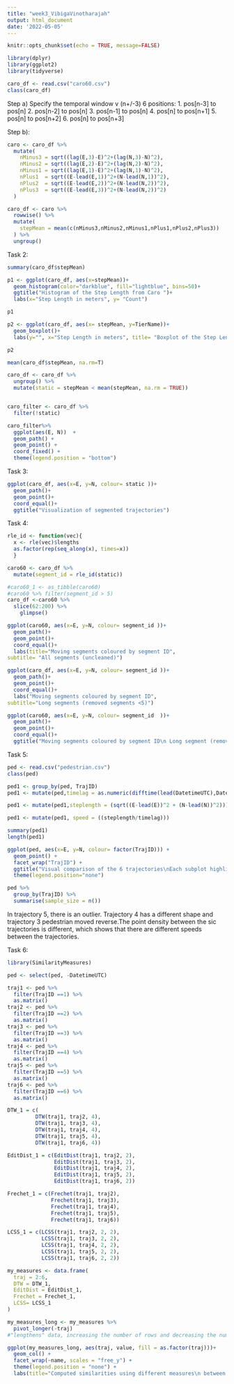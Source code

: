 ```yaml
---
title: "week3_VibigaVinotharajah"
output: html_document
date: '2022-05-05'
---
```


```r
knitr::opts_chunk$set(echo = TRUE, message=FALSE)
```

```r
library(dplyr)
library(ggplot2)
library(tidyverse)
```


```r
caro_df <- read.csv("caro60.csv")
class(caro_df)
```

Step a) Specify the temporal window v (n+/-3) 6 positions:
1. pos[n-3] to pos[n]
2. pos[n-2] to pos[n]
3. pos[n-1] to pos[n]
4. pos[n] to pos[n+1]
5. pos[n] to pos[n+2]
6. pos[n] to pos[n+3]

Step b):
```r
caro <- caro_df %>% 
  mutate(
    nMinus3 = sqrt((lag(E,3)-E)^2+(lag(N,3)-N)^2),
    nMinus2 = sqrt((lag(E,2)-E)^2+(lag(N,2)-N)^2),
    nMinus1 = sqrt((lag(E,1)-E)^2+(lag(N,1)-N)^2),
    nPlus1  = sqrt((E-lead(E,1))^2+(N-lead(N,1))^2),
    nPlus2  = sqrt((E-lead(E,2))^2+(N-lead(N,2))^2),
    nPlus3  = sqrt((E-lead(E,3))^2+(N-lead(N,2))^2)
  )
```

```r
caro_df <- caro %>%
  rowwise() %>%
  mutate(
    stepMean = mean(c(nMinus3,nMinus2,nMinus1,nPlus1,nPlus2,nPlus3))
  ) %>%
  ungroup() 

```

Task 2:
```r
summary(caro_df$stepMean)
```

```r
p1 <- ggplot(caro_df, aes(x=stepMean))+
  geom_histogram(color="darkblue", fill="lightblue", bins=50)+
  ggtitle("Histogram of the Step Length from Caro ")+
  labs(x="Step Length in meters", y= "Count")

p1
```

```r
p2 <- ggplot(caro_df, aes(x= stepMean, y=TierName))+
  geom_boxplot()+
  labs(y="", x="Step Length in meters", title= "Boxplot of the Step Length from Caro")

p2

mean(caro_df$stepMean, na.rm=T)
```


```r
caro_df <- caro_df %>% 
  ungroup() %>%
  mutate(static = stepMean < mean(stepMean, na.rm = TRUE))


caro_filter <- caro_df %>%
  filter(!static)

caro_filter%>%
  ggplot(aes(E, N))  +
  geom_path() +
  geom_point() +
  coord_fixed() +
  theme(legend.position = "bottom")
```

Task 3:
```r
ggplot(caro_df, aes(x=E, y=N, colour= static ))+
  geom_path()+
  geom_point()+
  coord_equal()+
  ggtitle("Visualization of segmented trajectories")
```

Task 4:
```r
rle_id <- function(vec){
  x <- rle(vec)$lengths
  as.factor(rep(seq_along(x), times=x))
  }
```

```r
caro60 <- caro_df %>%
  mutate(segment_id = rle_id(static))
```

```r
#caro60_1 <- as_tibble(caro60)
#caro60 %>% filter(segment_id > 5)
caro_df <-caro60 %>% 
  slice(62:200) %>% 
    glimpse()
```


```r
ggplot(caro60, aes(x=E, y=N, colour= segment_id ))+
  geom_path()+
  geom_point()+
  coord_equal()+
  labs(title="Moving segments coloured by segment ID",
subtitle= "All segments (uncleaned)")
```

```r
ggplot(caro_df, aes(x=E, y=N, colour= segment_id ))+
  geom_path()+
  geom_point()+
  coord_equal()+
  labs("Moving segments coloured by segment ID",
subtitle="Long segments (removed segments <5)")
```


```r
ggplot(caro60, aes(x=E, y=N, colour= segment_id  ))+
  geom_path()+
  geom_point()+
  coord_equal()+
  ggtitle("Moving segments coloured by segment ID\n Long segment (removed segments <5")
```



Task 5:
```r
ped <- read.csv("pedestrian.csv")
class(ped)
```



```r
ped1 <- group_by(ped, TrajID)
ped1 <- mutate(ped,timelag = as.numeric(difftime(lead(DatetimeUTC),DatetimeUTC, units = "secs")))
```

```r
ped1 <- mutate(ped1,steplength = (sqrt((E-lead(E))^2 + (N-lead(N))^2)))
```

```r
ped1 <- mutate(ped1, speed = ((steplength/timelag)))
```


```r
summary(ped1)
length(ped1)
```

```r
ggplot(ped, aes(x=E, y=N, colour= factor(TrajID))) +
  geom_point() +
  facet_wrap("TrajID") +
  ggtitle("Visual comparison of the 6 trajectories\nEach subplot highlights a trajectory")+
  theme(legend.position="none")

```

```r
ped %>%
  group_by(TrajID) %>%
  summarise(sample_size = n())
```


In trajectory 5, there is an outlier. Trajectory 4 has a different shape and trajectory 3 pedestrian moved reverse.The point density between the sic trajectories is different, which shows that there are different speeds between the trajectories.

Task 6: 
```r
library(SimilarityMeasures)
```

```r
ped <- select(ped, -DatetimeUTC)

traj1 <- ped %>%
  filter(TrajID ==1) %>%
  as.matrix()
traj2 <- ped %>%
  filter(TrajID ==2) %>%
  as.matrix()
traj3 <- ped %>%
  filter(TrajID ==3) %>%
  as.matrix()
traj4 <- ped %>%
  filter(TrajID ==4) %>%
  as.matrix()
traj5 <- ped %>%
  filter(TrajID ==5) %>%
  as.matrix()
traj6 <- ped %>%
  filter(TrajID ==6) %>%
  as.matrix()
```

```r
DTW_1 = c(
         DTW(traj1, traj2, 4),
         DTW(traj1, traj3, 4),
         DTW(traj1, traj4, 4),
         DTW(traj1, traj5, 4),
         DTW(traj1, traj6, 4))

EditDist_1 = c(EditDist(traj1, traj2, 2),
               EditDist(traj1, traj3, 2),
               EditDist(traj1, traj4, 2),
               EditDist(traj1, traj5, 2),
               EditDist(traj1, traj6, 2))

```

```r
Frechet_1 = c(Frechet(traj1, traj2),
              Frechet(traj1, traj3),
              Frechet(traj1, traj4),
              Frechet(traj1, traj5),
              Frechet(traj1, traj6))

LCSS_1 = c(LCSS(traj1, traj2, 2, 2),
           LCSS(traj1, traj3, 2, 2),
           LCSS(traj1, traj4, 2, 2),
           LCSS(traj1, traj5, 2, 2),
           LCSS(traj1, traj6, 2, 2))
```

```r

my_measures <- data.frame(
  traj = 2:6,
  DTW = DTW_1,
  EditDist = EditDist_1,
  Frechet = Frechet_1,
  LCSS= LCSS_1
)

my_measures_long <- my_measures %>%
  pivot_longer(-traj) 
#"lengthens" data, increasing the number of rows and decreasing the number of columns.

ggplot(my_measures_long, aes(traj, value, fill = as.factor(traj)))+
  geom_col() +
  facet_wrap(~name, scales = "free_y") +
  theme(legend.position = "none") +
  labs(title="Computed similarities using different measures\n between trajectory 1 to all other trajectories")

```





